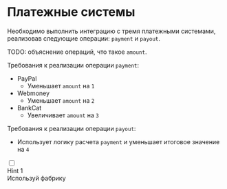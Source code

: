 
# Платежные системы

Необходимо выполнить интеграцию с тремя платежными системами, реализовав следующие операции:
`payment` и `payout`.

TODO: объяснение операций, что такое `amount`.

Требования к реализации операции `payment`:

- PayPal
  - Уменьшает `amount` на `1`
- Webmoney
  - Уменьшает `amount` на `2`
- BankCat
  - Увеличивает `amount` на `3`

Требования к реализации операции `payout`:

- Использует логику расчета `payment` и уменьшает итоговое значение на `4`

<div class="flex flex-col gap-3">
  <div class="collapse outline outline-1">
    <input type="checkbox" />
    <div class="flex items-center gap-1 collapse-title"><Icon name="lucide:lightbulb" />Hint 1</div>
    <div class="collapse-content">Используй фабрику</div>
  </div>
</div>
